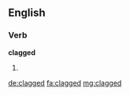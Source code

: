 ==English==

===Verb===
'''clagged'''

# {{en-past of|clag}}

[[de:clagged]]
[[fa:clagged]]
[[mg:clagged]]